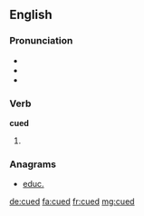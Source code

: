 ==English==

===Pronunciation===
* {{rhymes|uːd}}
* {{IPA|/kjuːd/}}
* {{homophones|queued}}

===Verb===
'''cued'''

# {{past of|cue}}

===Anagrams===
* [[educ.#English|educ.]]

[[de:cued]]
[[fa:cued]]
[[fr:cued]]
[[mg:cued]]
